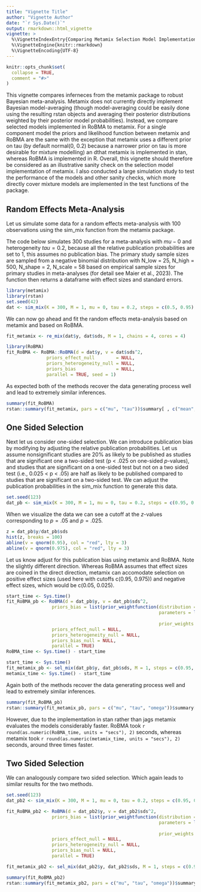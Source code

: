 ```yaml
---
title: "Vignette Title"
author: "Vignette Author"
date: "`r Sys.Date()`"
output: rmarkdown::html_vignette
vignette: >
  %\VignetteIndexEntry{Comparing Metamix Selection Model Implementation Against RoBMA}
  %\VignetteEngine{knitr::rmarkdown}
  %\VignetteEncoding{UTF-8}
---
```


```r
knitr::opts_chunk$set(
  collapse = TRUE,
  comment = "#>"
)
```

This vignette compares inferneces from the metamix package to robust Bayesian meta-analysis. Metamix does not currently directly implement Bayesian model-averaging (though model-averaging could be easily done using the resulting rstan objects and averaging their posterior distributions weighted by their posterior model probabilities). Instead, we compare selected models implemented in RoBMA to metamix. For a single component model the priors and likelihood function between metamix and RoBMA are the same with the exception that metamix uses a different prior on tau (by default normal(0, 0.2) because a narrower prior on tau is more desirable for mixture modelling) an dthat metamix is implemented in stan, whereas RoBMA is implemented in R. Overall, this vignette should therefore be considered as an illustrative sanity check on the selection model implementation of metamix. I also conducted a large simulation study to test the performance of the models and other sanity checks, which more directly cover mixture models are implemented in the test functions of the package.  

## Random Effects Meta-Analysis 

Let us simulate some data for a random effects meta-analysis with 100 observations using the sim_mix function from the metamix package. 

The code below simulates 300 studies for a meta-analysis with $mu - 0$ and heterogeneity $tau = 0.2$, because all the relative publication probabilities are set to 1, this assumes no publication bias. The primary study sample sizes are sampled from a negative binomial distribution with N_low = 25, N_high = 500, N_shape = 2, N_scale = 58 based on empirical sample sizes for primary studies in meta-analyses (for detail see Maier et al., 2023). The function then returns a dataframe with effect sizes and standard errors.

```r
library(metamix)
library(rstan)
set.seed(42)
dat <- sim_mix(K = 300, M = 1, mu = 0, tau = 0.2, steps = c(0.5, 0.95), weights = c(1,1,1), one_sided = T)
```

We can now go ahead and fit the random effects meta-analysis based on metamix and based on RoBMA. 

```r
fit_metamix <- re_mix(dat$y, dat$sds, M = 1, chains = 4, cores = 4)
```

```r
library(RoBMA)
fit_RoBMA <- RoBMA::RoBMA(d = dat$y, v = dat$sds^2,
               priors_effect_null        = NULL,
               priors_heterogeneity_null = NULL,
               priors_bias               = NULL,
               parallel = TRUE, seed = 1)
```

As expected both of the methods recover the data generating process well and lead to extremely similar inferences.

```r
summary(fit_RoBMA)
rstan::summary(fit_metamix, pars = c("mu", "tau"))$summary[ , c("mean", "2.5%", "97.5%")]

```

## One Sided Selection

Next let us consider one-sided selection. We can introduce publication bias by modifying \texttt{sim_mix} by adjusting the relative publication probabilities. Let us assume nonsignificant studies are 20\% as likely to be published as studies that are significant one a two-sided test (p < .025 on one-sided $p$-values), and studies that are significant on a one-sided test but not on a two sided test (i.e., 0.025 < p < .05) are half as likely to be published compared to studies that are significant on a two-sided test. We can adjust the publication probabilities in the sim_mix function to generate this data. 

```r
set.seed(123)
dat_pb <- sim_mix(K = 300, M = 1, mu = 0, tau = 0.2, steps = c(0.95, 0.975), weights = c(0.2,0.5,1), one_sided = T)
```

When we visualize the data we can see a cutoff at the $z$-values corresponding to $p = .05$ and $p = .025$. 

```r
z = dat_pb$y/dat_pb$sds
hist(z, breaks = 100)
abline(v = qnorm(0.95), col = "red", lty = 3)
abline(v = qnorm(0.975), col = "red", lty = 3)
```

Let us know adjust for this publication bias using metamix and RoBMA. Note the slightly different direction. Whereas RoBMA assumes that effect sizes are coined in the direct direction, metamix can accomodate selection on positive effect sizes (used here with cutoffs c(0.95, 0.975)) and negative effect sizes, which would be c(0.05, 0.025).

```r
start_time <- Sys.time()
fit_RoBMA_pb <- RoBMA(d = dat_pb$y, v = dat_pb$sds^2,
                 priors_bias = list(prior_weightfunction(distribution = "one.sided",
                                                         parameters = list(alpha = c(1, 1, 1),
                                                                           steps = c(0.025, 0.05)),
                                                         prior_weights = 1)),
                 priors_effect_null = NULL,
                 priors_heterogeneity_null = NULL,
                 priors_bias_null = NULL, 
                 parallel = TRUE)
RoBMA_time <- Sys.time() - start_time
```

```r
start_time <- Sys.time()
fit_metamix_pb <- sel_mix(dat_pb$y, dat_pb$sds, M = 1, steps = c(0.95, 0.975), chains = 4, cores = 4)
metamix_time <- Sys.time() - start_time
```


Again both of the methods recover the data generating process well and lead to extremely similar inferences.

```r
summary(fit_RoBMA_pb)
rstan::summary(fit_metamix_pb, pars = c("mu", "tau", "omega"))$summary[ , c("mean", "2.5%", "97.5%")]
```

However, due to the implementation in stan rather than jags metamix evaluates the models considerably faster. RoBMA took `r round(as.numeric(RoBMA_time, units = "secs"), 2)` seconds, whereas metamix took `r round(as.numeric(metamix_time, units = "secs"), 2)` seconds, around three times faster. 

## Two Sided Selection

We can analogously compare two sided selection. Which again leads to similar results for the two methods. 

```r
set.seed(123)
dat_pb2 <- sim_mix(K = 300, M = 1, mu = 0, tau = 0.2, steps = c(0.95, 0.975), weights = c(0.2,0.5,1), one_sided = FALSE)

fit_RoBMA_pb2 <- RoBMA(d = dat_pb2$y, v = dat_pb2$sds^2,
                 priors_bias = list(prior_weightfunction(distribution = "two.sided",
                                                         parameters = list(alpha = c(1, 1, 1),
                                                                           steps = c(0.025, 0.05)),
                                                         prior_weights = 1)),
                 priors_effect_null = NULL,
                 priors_heterogeneity_null = NULL,
                 priors_bias_null = NULL, 
                 parallel = TRUE)

fit_metamix_pb2 <- sel_mix(dat_pb2$y, dat_pb2$sds, M = 1, steps = c(0.95, 0.975), one_sided = FALSE, chains = 4, cores = 4)
```

```r
summary(fit_RoBMA_pb2)
rstan::summary(fit_metamix_pb2, pars = c("mu", "tau", "omega"))$summary[ , c("mean", "2.5%", "97.5%")]
```
